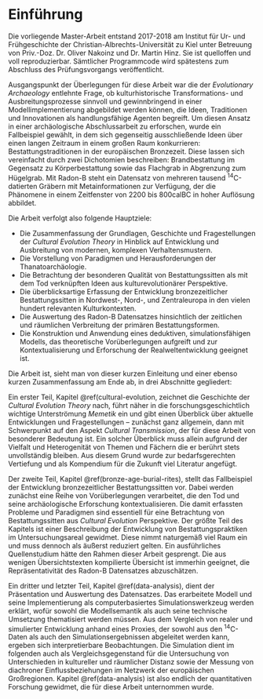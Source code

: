 # Einführung {#intro}

Die vorliegende Master-Arbeit entstand 2017-2018 am Institut für Ur- und Frühgeschichte der Christian-Albrechts-Universität zu Kiel unter Betreuung von Priv.-Doz. Dr. Oliver Nakoinz und Dr. Martin Hinz. Sie ist quelloffen und voll reproduzierbar. Sämtlicher Programmcode wird spätestens zum Abschluss des Prüfungsvorgangs veröffentlicht.

Ausgangspunkt der Überlegungen für diese Arbeit war die der *Evolutionary Archaeology* entlehnte Frage, ob kulturhistorische Transformations- und Ausbreitungsprozesse sinnvoll und gewinnbringend in einer Modellimplementierung abgebildet werden können, die Ideen, Traditionen und Innovationen als handlungsfähige Agenten begreift. Um diesen Ansatz in einer archäologische Abschlussarbeit zu erforschen, wurde ein Fallbeispiel gewählt, in dem sich gegenseitig ausschließende Ideen über einen langen Zeitraum in einem großen Raum konkurrieren: Bestattungstraditionen in der europäischen Bronzezeit. Diese lassen sich vereinfacht durch zwei Dichotomien beschreiben: Brandbestattung im Gegensatz zu Körperbestattung sowie das Flachgrab in Abgrenzung zum Hügelgrab. Mit Radon-B steht ein Datensatz von mehreren tausend ^14^C-datierten Gräbern mit Metainformationen zur Verfügung, der die Phänomene in einem Zeitfenster von 2200 bis 800calBC in hoher Auflösung abbildet. 

Die Arbeit verfolgt also folgende Hauptziele: 

- Die Zusammenfassung der Grundlagen, Geschichte und Fragestellungen der *Cultural Evolution Theory* in Hinblick auf Entwicklung und Ausbreitung von modernen, komplexen Verhaltensmustern.
- Die Vorstellung von Paradigmen und Herausforderungen der Thanatoarchäologie.
- Die Betrachtung der besonderen Qualität von Bestattungssitten als mit dem Tod verknüpften Ideen aus kulturevolutionärer Perspektive.
- Die überblicksartige Erfassung der Entwicklung bronzezeitlicher Bestattungssitten in Nordwest-, Nord-, und Zentraleuropa in den vielen hundert relevanten Kulturkontexten.
- Die Auswertung des Radon-B Datensatzes hinsichtlich der zeitlichen und räumlichen Verbreitung der primären Bestattungsformen.
- Die Konstruktion und Anwendung eines deduktiven, simulationsfähigen Modells, das theoretische Vorüberlegungen aufgreift und zur Kontextualisierung und Erforschung der Realweltentwicklung geeignet ist.

Die Arbeit ist, sieht man von dieser kurzen Einleitung und einer ebenso kurzen Zusammenfassung am Ende ab, in drei Abschnitte gegliedert:

Ein erster Teil, Kapitel \@ref(cultural-evolution, zeichnet die Geschichte der *Cultural Evolution Theory* nach, führt näher in die forschungsgeschichtlich wichtige Unterströmung *Memetik* ein und gibt einen Überblick über aktuelle Entwicklungen und Fragestellungen -- zunächst ganz allgemein, dann mit Schwerpunkt auf den Aspekt *Cultural Transmission*, der für diese Arbeit von besonderer Bedeutung ist. Ein solcher Überblick muss allein aufgrund der Vielfalt und Heterogenität von Themen und Fächern die er berührt stets unvollständig bleiben. Aus diesem Grund wurde zur bedarfsgerechten Vertiefung und als Kompendium für die Zukunft viel Literatur angefügt.  

Der zweite Teil, Kapitel \@ref(bronze-age-burial-rites), stellt das Fallbeispiel der Entwicklung bronzezeitlicher Bestattungssitten vor. Dabei werden zunächst eine Reihe von Vorüberlegungen verarbeitet, die den Tod und seine archäologische Erforschung kontextualisieren. Die damit erfassten Probleme und Paradigmen sind essentiell für eine Betrachtung von Bestattungssitten aus *Cultural Evolution* Perspektive. Der größte Teil des Kapitels ist einer Beschreibung der Entwicklung von Bestattungspraktiken im Untersuchungsareal gewidmet. Diese nimmt naturgemäß viel Raum ein und muss dennoch als äußerst reduziert gelten. Ein ausführliches Quellenstudium hätte den Rahmen dieser Arbeit gesprengt. Die aus wenigen Übersichtstexten kompilierte Übersicht ist immerhin geeignet, die Repräsentativität des Radon-B Datensatzes abzuschätzen. 

Ein dritter und letzter Teil, Kapitel \@ref(data-analysis), dient der Präsentation und Auswertung des Datensatzes. Das erarbeitete Modell und seine Implementierung als computerbasiertes Simulationswerkzeug werden erklärt, wofür sowohl die Modellsemantik als auch seine technische Umsetzung thematisiert werden müssen. Aus dem Vergleich von realer und simulierter Entwicklung anhand eines Proxies, der sowohl aus den ^14^C-Daten als auch den Simulationsergebnissen abgeleitet werden kann, ergeben sich interpretierbare Beobachtungen. Die Simulation dient im folgenden auch als Vergleichsgegenstand für die Untersuchung von Unterschieden in kultureller und räumlicher Distanz sowie der Messung von diachroner Einflussbeziehungen im Netzwerk der europäischen Großregionen. Kapitel \@ref(data-analysis) ist also endlich der quantitativen Forschung gewidmet, die für diese Arbeit unternommen wurde.
